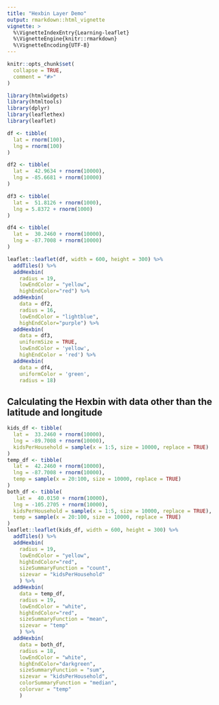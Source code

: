 ```yaml
---
title: "Hexbin Layer Demo"
output: rmarkdown::html_vignette
vignette: >
  %\VignetteIndexEntry{Learning-leaflet}
  %\VignetteEngine{knitr::rmarkdown}
  %\VignetteEncoding{UTF-8}
---
```


```r
knitr::opts_chunk$set(
  collapse = TRUE,
  comment = "#>"
)
```

```r
library(htmlwidgets)
library(htmltools)
library(dplyr)
library(leaflethex)
library(leaflet)
```

```r
df <- tibble(
  lat = rnorm(100),
  lng = rnorm(100)
)

df2 <- tibble(
  lat =  42.9634 + rnorm(10000),
  lng = -85.6681 + rnorm(10000)
)

df3 <- tibble(
  lat =  51.8126 + rnorm(1000),
  lng = 5.8372 + rnorm(1000)
)

df4 <- tibble(
  lat =  30.2460 + rnorm(10000),
  lng = -87.7008 + rnorm(10000)
)
```


```r
leaflet::leaflet(df, width = 600, height = 300) %>% 
  addTiles() %>% 
  addHexbin(
    radius = 19, 
    lowEndColor = "yellow", 
    highEndColor="red") %>%
  addHexbin(
    data = df2,
    radius = 16, 
    lowEndColor = "lightblue", 
    highEndColor="purple") %>%
  addHexbin(
    data = df3,
    uniformSize = TRUE,
    lowEndColor = 'yellow',
    highEndColor = 'red') %>%
  addHexbin(
    data = df4,
    uniformColor = 'green',
    radius = 18)
```


## Calculating the Hexbin with data other than the latitude and longitude

```r
kids_df <- tibble(
  lat =  33.2460 + rnorm(10000),
  lng = -89.7008 + rnorm(10000),
  kidsPerHousehold = sample(x = 1:5, size = 10000, replace = TRUE)
)
temp_df <- tibble(
  lat =  42.2460 + rnorm(10000),
  lng = -87.7008 + rnorm(10000),
  temp = sample(x = 20:100, size = 10000, replace = TRUE)
)
both_df <- tibble(
   lat =  40.0150 + rnorm(10000),
  lng = -105.2705 + rnorm(10000),
  kidsPerHousehold = sample(x = 1:5, size = 10000, replace = TRUE),
  temp = sample(x = 20:100, size = 10000, replace = TRUE)
)
leaflet::leaflet(kids_df, width = 600, height = 300) %>% 
  addTiles() %>% 
  addHexbin(
    radius = 19, 
    lowEndColor = "yellow", 
    highEndColor="red",
    sizeSummaryFunction = "count",
    sizevar = "kidsPerHousehold"
    ) %>% 
  addHexbin(
    data = temp_df,
    radius = 19, 
    lowEndColor = "white", 
    highEndColor="red",
    sizeSummaryFunction = "mean",
    sizevar = "temp"
    ) %>% 
  addHexbin(
    data = both_df,
    radius = 18, 
    lowEndColor = "white", 
    highEndColor="darkgreen",
    sizeSummaryFunction = "sum",
    sizevar = "kidsPerHousehold",
    colorSummaryFunction = "median",
    colorvar = "temp"
    )
```


